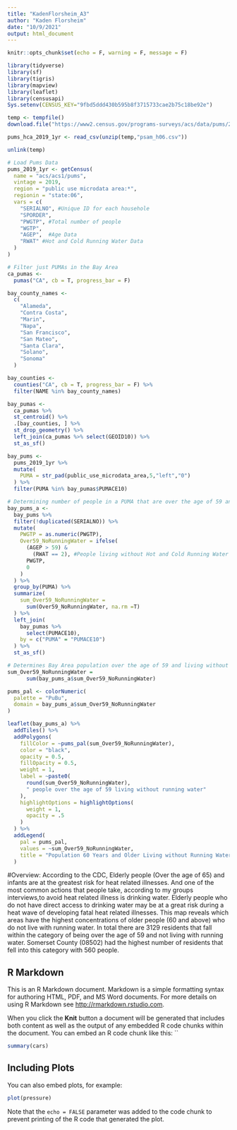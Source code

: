 ```yaml
---
title: "KadenFlorsheim_A3"
author: "Kaden Florsheim"
date: "10/9/2021"
output: html_document
---
```


```r
knitr::opts_chunk$set(echo = F, warning = F, message = F)
```

```r
library(tidyverse)
library(sf)
library(tigris)
library(mapview)
library(leaflet)
library(censusapi)
Sys.setenv(CENSUS_KEY="9fbd5ddd430b595b8f3715733cae2b75c18be92e")
```

```r
temp <- tempfile()
download.file("https://www2.census.gov/programs-surveys/acs/data/pums/2019/1-Year/csv_hca.zip",destfile = temp)

pums_hca_2019_1yr <- read_csv(unzip(temp,"psam_h06.csv"))

unlink(temp)
```


```r
# Load Pums Data
pums_2019_1yr <- getCensus(
  name = "acs/acs1/pums",
  vintage = 2019,
  region = "public use microdata area:*", 
  regionin = "state:06",
  vars = c(
    "SERIALNO", #Unique ID for each househole
    "SPORDER",
    "PWGTP", #Total number of people
    "WGTP",
    "AGEP",  #Age Data
    "RWAT" #Hot and Cold Running Water Data
  )
)
```


```r
# Filter just PUMAs in the Bay Area
ca_pumas <-
  pumas("CA", cb = T, progress_bar = F)

bay_county_names <-
  c(
    "Alameda",
    "Contra Costa",
    "Marin",
    "Napa",
    "San Francisco",
    "San Mateo",
    "Santa Clara",
    "Solano",
    "Sonoma"
  )

bay_counties <-
  counties("CA", cb = T, progress_bar = F) %>%
  filter(NAME %in% bay_county_names)

bay_pumas <-
  ca_pumas %>% 
  st_centroid() %>% 
  .[bay_counties, ] %>% 
  st_drop_geometry() %>% 
  left_join(ca_pumas %>% select(GEOID10)) %>% 
  st_as_sf()

bay_pums <-
  pums_2019_1yr %>% 
  mutate(
    PUMA = str_pad(public_use_microdata_area,5,"left","0")
  ) %>% 
  filter(PUMA %in% bay_pumas$PUMACE10)
```

```r
# Determining number of people in a PUMA that are over the age of 59 and live without running water
bay_pums_a <-
  bay_pums %>% 
  filter(!duplicated(SERIALNO)) %>% 
  mutate(
    PWGTP = as.numeric(PWGTP),
    Over59_NoRunningWater = ifelse(
      (AGEP > 59) &
        (RWAT == 2), #People living without Hot and Cold Running Water
      PWGTP,
      0
    )
  ) %>% 
  group_by(PUMA) %>% 
  summarize(
    sum_Over59_NoRunningWater =
      sum(Over59_NoRunningWater, na.rm =T)
  ) %>% 
  left_join(
    bay_pumas %>% 
      select(PUMACE10),
    by = c("PUMA" = "PUMACE10")
  ) %>% 
  st_as_sf()
```


```r
# Determines Bay Area population over the age of 59 and living without running water
sum_Over59_NoRunningWater =
      sum(bay_pums_a$sum_Over59_NoRunningWater)
```

```r
pums_pal <- colorNumeric(
  palette = "PuBu",
  domain = bay_pums_a$sum_Over59_NoRunningWater
)

leaflet(bay_pums_a) %>%
  addTiles() %>% 
  addPolygons(
    fillColor = ~pums_pal(sum_Over59_NoRunningWater),
    color = "black",
    opacity = 0.5,
    fillOpacity = 0.5,
    weight = 1,
    label = ~paste0(
      round(sum_Over59_NoRunningWater), 
      " people over the age of 59 living without running water"
    ),
    highlightOptions = highlightOptions(
      weight = 1,
      opacity = .5
    )
  ) %>% 
  addLegend(
    pal = pums_pal,
    values = ~sum_Over59_NoRunningWater,
    title = "Population 60 Years and Older Living without Running Water"
  )
```

#Overview: According to the CDC, Elderly people (Over the age of 65) and infants are at the greatest risk for heat related illnesses. And one of the most common actions that people take, according to my groups interviews,to avoid heat related illness is drinking water. Elderly people who do not have direct access to drinking water may be at a great risk during a heat wave of developing fatal heat related illnesses. This map reveals which areas have the highest concentrations of older people (60 and above) who do not live with running water. In total there are 3129 residents that fall within the category of being over the age of 59 and not living with running water. Somerset County (08502) had the highest number of residents that fell into this category with 560 people. 

## R Markdown

This is an R Markdown document. Markdown is a simple formatting syntax for authoring HTML, PDF, and MS Word documents. For more details on using R Markdown see <http://rmarkdown.rstudio.com>.

When you click the **Knit** button a document will be generated that includes both content as well as the output of any embedded R code chunks within the document. You can embed an R code chunk like this:
``

```r
summary(cars)
```

## Including Plots

You can also embed plots, for example:

```r
plot(pressure)
```

Note that the `echo = FALSE` parameter was added to the code chunk to prevent printing of the R code that generated the plot.
